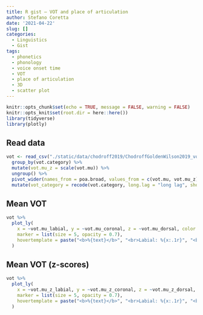 ```yaml
---
title: R gist — VOT and place of articulation
author: Stefano Coretta
date: '2021-04-22'
slug: []
categories:
  - Linguistics
  - Gist
tags:
  - phonetics
  - phonology
  - voice onset time
  - VOT
  - place of articulation
  - 3D
  - scatter plot
---
```


```r
knitr::opts_chunk$set(echo = TRUE, message = FALSE, warning = FALSE)
knitr::opts_knit$set(root.dir = here::here())
library(tidyverse)
library(plotly)
```

## Read data

```r
vot <- read_csv("./static/data/chodroff2019/ChodroffGoldenWilson2019_vot_avg.csv") %>%
  group_by(vot.category) %>%
  mutate(vot.mu_z = scale(vot.mu)) %>%
  ungroup() %>%
  pivot_wider(names_from = poa.broad, values_from = c(vot.mu, vot.mu_z)) %>%
  mutate(vot_category = recode(vot.category, long.lag = "long lag", short.lag = "short lag"))
```

## Mean VOT

```r
vot %>%
  plot_ly(
    x = ~vot.mu_labial, y = ~vot.mu_coronal, z = ~vot.mu_dorsal, color = ~vot_category, text = ~language,
    marker = list(size = 5, opacity = 0.7),
    hovertemplate = paste("<b>%{text}</b>", "<br>Labial: %{x:.1r}", "<br>Coronal: %{y:.1r}", "<br>Dorsal: %{z:.1r}")
  )
```

## Mean VOT (z-scores)

```r
vot %>%
  plot_ly(
    x = ~vot.mu_z_labial, y = ~vot.mu_z_coronal, z = ~vot.mu_z_dorsal, color = ~vot_category, text = ~language,
    marker = list(size = 5, opacity = 0.7),
    hovertemplate = paste("<b>%{text}</b>", "<br>Labial: %{x:.1r}", "<br>Coronal: %{y:.1r}", "<br>Dorsal: %{z:.1r}")
  )
```

